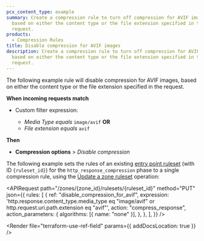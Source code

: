 ```yaml
---
pcx_content_type: example
summary: Create a compression rule to turn off compression for AVIF images,
  based on either the content type or the file extension specified in the
  request.
products:
  - Compression Rules
title: Disable compression for AVIF images
description: Create a compression rule to turn off compression for AVIF images,
  based on either the content type or the file extension specified in the
  request.
---
```



<Tabs syncKey="dashPlusAPI"> <TabItem label="Dashboard">

The following example rule will disable compression for AVIF images, based on either the content type or the file extension specified in the request.

<Example>

**When incoming requests match**

- Custom filter expression:

  - _Media Type_ _equals_ `image/avif` **OR**
  - _File extension_ _equals_ `avif`

**Then**

- **Compression options** > _Disable compression_

</Example>

</TabItem> <TabItem label="API">

The following example sets the rules of an existing [entry point ruleset](/ruleset-engine/about/rulesets/#entry-point-ruleset) (with ID `{ruleset_id}`) for the `http_response_compression` phase to a single compression rule, using the [Update a zone ruleset](/api/resources/rulesets/methods/update/) operation:

<APIRequest
	path="/zones/{zone_id}/rulesets/{ruleset_id}"
	method="PUT"
	json={{
		rules: [
			{
				ref: "disable_compression_for_avif",
				expression:
					'http.response.content_type.media_type eq "image/avif" or http.request.uri.path.extension eq "avif"',
				action: "compress_response",
				action_parameters: {
					algorithms: [{ name: "none" }],
				},
			},
		],
	}}
/>

<Render file="terraform-use-ref-field" params={{ addDocsLocation: true }} />

</TabItem> </Tabs>
